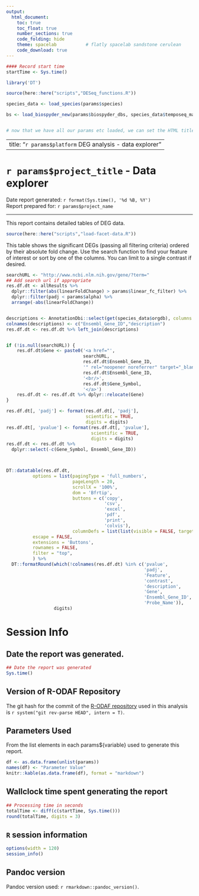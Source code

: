 ```yaml
---
output:
  html_document:
    toc: true
    toc_float: true
    number_sections: true
    code_folding: hide
    theme: spacelab           # flatly spacelab sandstone cerulean
    code_download: true
---
```


```r
#### Record start time
startTime <- Sys.time()

library('DT')

source(here::here("scripts","DESeq_functions.R"))

species_data <- load_species(params$species)

bs <- load_biospyder_new(params$biospyder_dbs, species_data$temposeq_manifest)


# now that we have all our params etc loaded, we can set the HTML title of our document 
```
---
title: "`r params$platform` DEG analysis - data explorer"
---


# `r params$project_title` - Data explorer {-}

Date report generated: `r format(Sys.time(), '%d %B, %Y')`  
Report prepared for: `r params$project_name`


***

This report contains detailed tables of DEG data.

```r
source(here::here("scripts","load-facet-data.R"))
```


This table shows the significant DEGs (passing all filtering criteria) ordered by their absolute fold change. Use the search function to find your feature of interest or sort by one of the columns. You can limit to a single contrast if desired.

```r
searchURL <- "http://www.ncbi.nlm.nih.gov/gene/?term="
## Add search url if appropriate
res.df.dt <- allResults %>%
  dplyr::filter(abs(linearFoldChange) > params$linear_fc_filter) %>%
  dplyr::filter(padj < params$alpha) %>%
  arrange(-abs(linearFoldChange))


descriptions <- AnnotationDbi::select(get(species_data$orgdb), columns = c("ENSEMBL", "GENENAME"), keys = res.df.dt$Ensembl_Gene_ID, keytype="ENSEMBL")
colnames(descriptions) <- c("Ensembl_Gene_ID","description")
res.df.dt <- res.df.dt %>% left_join(descriptions)


if (!is.null(searchURL)) {
    res.df.dt$Gene <- paste0('<a href="',
                             searchURL,
                             res.df.dt$Ensembl_Gene_ID,
                             '" rel="noopener noreferrer" target="_blank">',
                             res.df.dt$Ensembl_Gene_ID,
                             '<br/>',
                             res.df.dt$Gene_Symbol,
                             '</a>')
    res.df.dt <- res.df.dt %>% dplyr::relocate(Gene)
}

res.df.dt[, 'padj'] <- format(res.df.dt[, 'padj'],
                              scientific = TRUE,
                              digits = digits)
res.df.dt[, 'pvalue'] <- format(res.df.dt[, 'pvalue'],
                                scientific = TRUE,
                                digits = digits)
res.df.dt <- res.df.dt %>%
  dplyr::select(-c(Gene_Symbol, Ensembl_Gene_ID))



DT::datatable(res.df.dt,
          options = list(pagingType = 'full_numbers',
                         pageLength = 20,
                         scrollX = '100%',
                         dom = 'Bfrtip',
                         buttons = c('copy',
                                     'csv',
                                     'excel',
                                     'pdf',
                                     'print',
                                     'colvis'),
                         columnDefs = list(list(visible = FALSE, targets = c(1, 2, 4, 5)))),
          escape = FALSE,
          extensions = 'Buttons',
          rownames = FALSE,
          filter = "top",
          ) %>% 
  DT::formatRound(which(!colnames(res.df.dt) %in% c('pvalue',
                                                    'padj',
                                                    'Feature',
                                                    'contrast',
                                                    'description',
                                                    'Gene',
                                                    'Ensembl_Gene_ID',
                                                    'Probe_Name')),
                  digits)


```



# Session Info {.tabset}

## Date the report was generated.

```r
## Date the report was generated
Sys.time()
```

## Version of R-ODAF Repository

The git hash for the commit of the [R-ODAF repository](`r system("git remote get-url origin", intern = T)`) used in this analysis is `r system("git rev-parse HEAD", intern = T)`.

## Parameters Used

From the list elements in each params${variable} used to generate this report.

```r
df <- as.data.frame(unlist(params))
names(df) <- "Parameter Value"
knitr::kable(as.data.frame(df), format = "markdown")
```

## Wallclock time spent generating the report

```r
## Processing time in seconds
totalTime <- diff(c(startTime, Sys.time()))
round(totalTime, digits = 3)
```

## `R` session information

```r
options(width = 120)
session_info()

```

## Pandoc version

Pandoc version used: `r rmarkdown::pandoc_version()`.